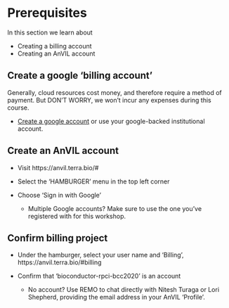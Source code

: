 # Prerequisites

In this section we learn about

- Creating a billing account
- Creating an AnVIL account

## Create a google 'billing account'

Generally, cloud resources cost money, and therefore require a method
of payment. But DON'T WORRY, we won't incur any expenses during this
course.

- [Create a google account][1] or use your google-backed institutional
  account.

[1]: https://support.google.com/accounts/answer/27441?hl=en

## Create an AnVIL account

- Visit https://anvil.terra.bio/#
- Select the 'HAMBURGER' menu in the top left corner
- Choose 'Sign in with Google'

    - Multiple Google accounts? Make sure to use the one you've
      registered with for this workshop.
      
## Confirm billing project

- Under the hamburger, select your user name and 'Billing',
  https://anvil.terra.bio/#billing
- Confirm that 'bioconductor-rpci-bcc2020' is an account

    - No account? Use REMO to chat directly with Nitesh Turaga or Lori
      Shepherd, providing the email address in your AnVIL 'Profile'.
